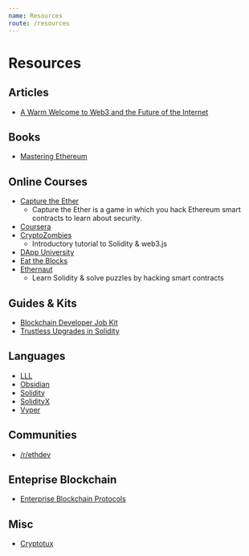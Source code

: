 ```yaml
---
name: Resources
route: /resources
---
```


# Resources

## Articles

- [A Warm Welcome to Web3 and the Future of the Internet](https://media.consensys.net/a-warm-welcome-to-web3-89d49e61a7c5)

## Books

- [Mastering Ethereum](https://github.com/ethereumbook/ethereumbook)

## Online Courses

- [Capture the Ether](https://capturetheether.com/)
  - Capture the Ether is a game in which you hack Ethereum smart contracts to learn about security.
- [Coursera](https://www.coursera.org/courses?query=blockchain)
- [CryptoZombies](https://www.coursera.org/courses?query=blockchain)
  - Introductory tutorial to Solidity & web3.js
- [DApp University](http://www.dappuniversity.com/)
- [Eat the Blocks](https://eattheblocks.com/)
- [Ethernaut](https://ethernaut.zeppelin.solutions)
  - Learn Solidity & solve puzzles by hacking smart contracts

## Guides & Kits

- [Blockchain Developer Job Kit](https://pages.consensys.net/blockchain-developer-job-kit)
- [Trustless Upgrades in Solidity](https://hackernoon.com/trustless-upgrades-in-solidity-bf0bd4047d28)

## Languages

- [LLL](https://lll-docs.readthedocs.io)
- [Obsidian](http://obsidian-lang.com/)
- [Solidity](https://solidity.readthedocs.io)
- [SolidityX](https://solidityx.org/)
- [Vyper](https://github.com/ethereum/vyper)

## Communities

- [/r/ethdev](https://www.reddit.com/r/ethdev)

## Enteprise Blockchain

- [Enterprise Blockchain Protocols](https://kaleido.io/enterprise-blockchain-protocols-ethereum-vs-fabric/)

## Misc

- [Cryptotux](https://cryptotux.org/)

